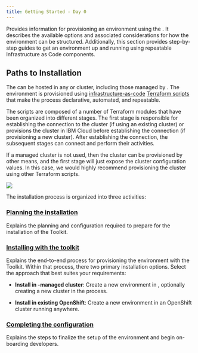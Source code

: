 ```yaml
---
title: Getting Started - Day 0
---
```



<PageDescription>

Provides information for provisioning
an environment using the <Globals name="longName"/>. It describes the available options
and associated considerations for how the environment can be structured. Additionally,
this section provides step-by-step guides to get an environment up and running
using repeatable Infrastructure as Code components.

</PageDescription>

## Paths to Installation

The <Globals name="longName"/> <Globals name="env"/> can be hosted in
any <Globals name="kube"/> or <Globals name="ocp"/> cluster, including those managed by <Globals name="ic"/>. The
environment is provisioned using [infrastructure-as-code](/getting-started-day-0/infrastructure-as-code) [Terraform scripts](/admin/terraform) that
make the process declarative, automated, and repeatable.

The scripts are composed of a number of Terraform modules that have been organized into different stages. The first
stage is responsible for establishing the connection to the cluster (if using an existing cluster) or provisions the
cluster in IBM Cloud before establishing the connection (if provisioning a new cluster). After establishing the connection,
the subsequent stages can connect and perform their activities.

If a managed <Globals name="ic"/> cluster is not used,
then the cluster can be provisioned by other means, and the first stage will just expose the cluster configuration
values. In this case, we would highly recommend provisioning the cluster using other Terraform scripts.

![](/images/install.png)

The installation process is organized into three activities:

### [Planning the installation](/getting-started-day-0/plan-installation/ibm-cloud)

Explains the planning and configuration required to prepare for the installation of the Toolkit.

### [Installing with the toolkit](/getting-started-day-0/install-toolkit/ibm-cloud)

Explains the end-to-end process for provisioning the environment with the Toolkit. Within that process, there two
primary installation options. Select the approach that best suites your requirements:

* **Install in <Globals name="ic"/>-managed cluster**: Create a new environment in <Globals name="ic"/>, optionally
  creating a new cluster in the process.

* **Install in existing OpenShift**: Create a new environment in an OpenShift cluster running anywhere.

### [Completing the configuration](/getting-started-day-0/post-installation)

Explains the steps to finalize the setup of the environment and begin on-boarding developers.
